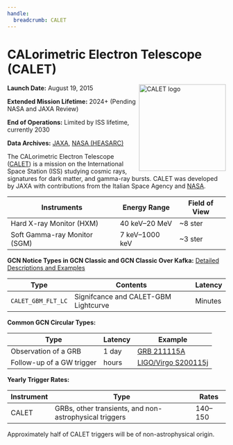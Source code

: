```yaml
---
handle:
  breadcrumb: CALET
---
```



# CALorimetric Electron Telescope (CALET)

<img
  src={logo}
  width="200"
  height="200"
  alt="CALET logo"
  align="right"
  className="grid-col-6 mobile-lg:grid-col-4 tablet:grid-col-2 desktop:grid-col-3 height-auto"
/>

**Launch Date:** August 19, 2015

**Extended Mission Lifetime:** 2024+ (Pending NASA and JAXA Review)

**End of Operations:** Limited by ISS lifetime, currently 2030

**Data Archives:**
[JAXA](https://darts.isas.jaxa.jp/astro/calet/),
[NASA (HEASARC)](https://heasarc.gsfc.nasa.gov/cgi-bin/W3Browse/w3table.pl?MissionHelp=calet)

The CALorimetric Electron Telescope ([CALET](http://www.yoshida-agu.net/research/calet)) is a mission on the International Space Station (ISS) studying cosmic rays, signatures for dark matter, and gamma-ray bursts. CALET was developed by JAXA with contributions from the Italian Space Agency and [NASA](https://www.nasa.gov/mission_pages/station/research/experiments/explorer/Investigation.html?#id=1027).

| Instruments                  | Energy Range   | Field of View |
| ---------------------------- | -------------- | ------------- |
| Hard X-ray Monitor (HXM)     | 40 keV–20 MeV  | ~8 ster       |
| Soft Gamma-ray Monitor (SGM) | 7 keV–1000 keV | ~3 ster       |

**GCN Notice Types in GCN Classic and GCN Classic Over Kafka:**
[Detailed Descriptions and Examples](https://gcn.gsfc.nasa.gov/calet.html)

<div className="overflow-table">

| Type               | Contents                             | Latency |
| ------------------ | ------------------------------------ | ------- |
| `CALET_GBM_FLT_LC` | Signifcance and CALET-GBM Lightcurve | Minutes |

</div>

**Common GCN Circular Types:**

<div className="overflow-table">

| Type                      | Latency | Example                                 |
| ------------------------- | ------- | --------------------------------------- |
| Observation of a GRB      | 1 day   | [GRB 211115A](/circulars/31084)         |
| Follow-up of a GW trigger | hours   | [LIGO/Virgo S200115j](/circulars/26797) |

</div>

**Yearly Trigger Rates:**

<div className="overflow-table">

| Instrument | Type                                                   | Rates   |
| ---------- | ------------------------------------------------------ | ------- |
| CALET      | GRBs, other transients, and non-astrophysical triggers | 140–150 |

</div>

Approximately half of CALET triggers will be of non-astrophysical origin.
